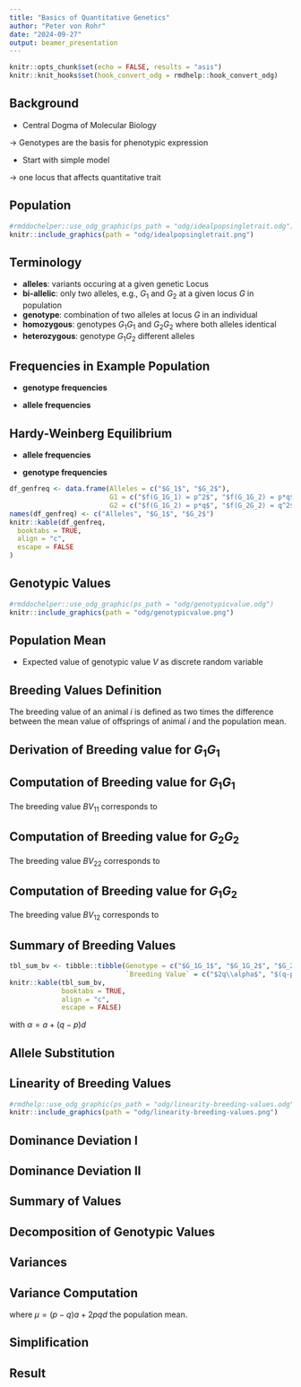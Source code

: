 ```yaml
---
title: "Basics of Quantitative Genetics"
author: "Peter von Rohr"
date: "2024-09-27"
output: beamer_presentation
---
```


```r
knitr::opts_chunk$set(echo = FALSE, results = "asis")
knitr::knit_hooks$set(hook_convert_odg = rmdhelp::hook_convert_odg)
```

## Background

- Central Dogma of Molecular Biology

$\rightarrow$ Genotypes are the basis for phenotypic expression

- Start with simple model

$\rightarrow$ one locus that affects quantitative trait


## Population

```r
#rmddochelper::use_odg_graphic(ps_path = "odg/idealpopsingletrait.odg")
knitr::include_graphics(path = "odg/idealpopsingletrait.png")
```


## Terminology

- __alleles__: variants occuring at a given genetic Locus
- __bi-allelic__: only two alleles, e.g., $G_1$ and $G_2$ at a given locus $G$ in population
- __genotype__: combination of two alleles at locus $G$ in an individual
- __homozygous__: genotypes $G_1G_1$ and $G_2G_2$ where both alleles identical
- __heterozygous__: genotype $G_1G_2$ different alleles 


## Frequencies in Example Population

- __genotype frequencies__
\vspace{-2ex}
\begin{align}
f(G_1G_1) &= \frac{4}{10} = 0.4 \notag \\
f(G_1G_2) &= \frac{3}{10} = 0.3 \notag \\
f(G_2G_2) &= \frac{3}{10} = 0.3 \notag
\end{align}

- __allele frequencies__
\vspace{-2ex}
\begin{align}
f(G_1) &= f(G_1G_1) + {1\over 2}*f(G_1G_2) = 0.55 \notag \\
f(G_2) &= f(G_2G_2) + {1\over 2}*f(G_1G_2) = 0.45 \notag
\end{align}


## Hardy-Weinberg Equilibrium
- __allele frequencies__
\begin{equation}
f(G_1) = p  \text{, } f(G_2) = q = 1-p \notag
\end{equation}

- __genotype frequencies__
```r
df_genfreq <- data.frame(Alleles = c("$G_1$", "$G_2$"),
                         G1 = c("$f(G_1G_1) = p^2$", "$f(G_1G_2) = p*q$"),
                         G2 = c("$f(G_1G_2) = p*q$", "$f(G_2G_2) = q^2$")) 
names(df_genfreq) <- c("Alleles", "$G_1$", "$G_2$")
knitr::kable(df_genfreq,
  booktabs = TRUE,
  align = "c",
  escape = FALSE
)
```

\begin{equation}
f(G_1G_1) = p^2 \text{, } f(G_1G_2) = 2pq  \text{, } f(G_2G_2) = q^2 \notag
\end{equation}


## Genotypic Values

```r
#rmddochelper::use_odg_graphic(ps_path = "odg/genotypicvalue.odg")
knitr::include_graphics(path = "odg/genotypicvalue.png")
```


## Population Mean
- Expected value of genotypic value $V$ as discrete random variable

\begin{align}
\mu &= V_{11} * f(G_1G_1) + V_{12} * f(G_1G_2) + V_{22} * f(G_2G_2) \notag \\
    &= a * p^2 + d *2pq + (-a) * q^2 \notag \\
    &= (p-q)a + 2pqd \notag
\end{align}


## Breeding Values Definition

The breeding value of an animal $i$ is defined as two times the difference between the mean value of offsprings of animal $i$ and the population mean.


## Derivation of Breeding value for $G_1G_1$

\begin{center}
   {\renewcommand{\arraystretch}{1.7}
   \renewcommand{\tabcolsep}{0.2cm}
   \begin{tabular}{|c|c|c|}
\hline
& \multicolumn{2}{|c|}{Mates of $S$} \\
\hline
& $f(G_1) = p$       &  $f(G_2) = q$   \\
\hline
Parent $S$       &                    &                 \\
\hline
$f(G_1) = 1$ &  $f(G_1G_1) = p$   &  $f(G_1G_2) = q$\\
\hline
\end{tabular}}
\end{center}


## Computation of Breeding value for $G_1G_1$
\begin{equation}
\mu_{11} = p*a + q*d \notag
\end{equation}

The breeding value $BV_{11}$ corresponds to

\begin{align}
BV_{11} &=  2*(\mu_{11} - \mu)  \notag \\
        &=  2\left(pa + qd - \left[(p - q)a + 2pqd \right] \right) \notag\\
        &=  2\left(pa + qd - (p - q)a - 2pqd \right) \notag\\
        &=  2\left(qd + qa - 2pqd\right) \notag \\
        &=  2\left(qa + qd(1 - 2p)\right) \notag \\
        &=  2q\left(a + d(1 - 2p)\right) \notag \\
        &=  2q\left(a + (q-p)d\right) \notag
\end{align}

## Computation of Breeding value for $G_2G_2$
\begin{equation}
\mu_{22} = pd - qa \notag
\end{equation}

The breeding value $BV_{22}$ corresponds to

\begin{align}
BV_{22} &=   2*(\mu_{22} - \mu)  \notag \\
        &=   2\left(pd - qa - \left[(p - q)a + 2pqd \right] \right) \notag \\
        &=   2\left(pd - qa - (p - q)a - 2pqd \right) \notag \\
        &=   2\left(pd - pa - 2pqd\right) \notag \\
        &=   2\left(-pa + p(1-2q)d\right) \notag \\
        &=  -2p\left(a + (q - p)d\right) \notag
\end{align}


## Computation of Breeding value for $G_1G_2$
\begin{equation}
\mu_{12} = 0.5pa + 0.5d - 0.5qa = 0.5\left[(p-q)a + d \right] \notag
\end{equation}

The breeding value $BV_{12}$ corresponds to 

\begin{align}
BV_{12} &=   2*(\mu_{12} - \mu) \notag \\
        &=   2\left(0.5(p-q)a + 0.5d - \left[(p - q)a + 2pqd \right] \right) \notag \\
        &=   2\left(0.5pa - 0.5qa + 0.5d - pa + qa - 2pqd \right) \notag \\
        &=   2\left(0.5(q-p)a + (0.5 - 2pq)d \right) \notag \\
        &=   (q-p)a + (1-4pq)d  \notag \\
        &=   (q-p)a + (p^2 + 2pq + q^2 -4pq)d  \notag \\
        &=   (q-p)a + (p^2 - 2pq + q^2)d  \notag \\
        &=   (q-p)a + (q - p)^2d   \notag \\
        &=   (q-p)\left[a + (q-p)d \right] \notag
\end{align}


## Summary of Breeding Values

```r
tbl_sum_bv <- tibble::tibble(Genotype = c("$G_1G_1$", "$G_1G_2$", "$G_2G_2$"),
                             `Breeding Value` = c("$2q\\alpha$", "$(q-p)\\alpha$", "$-2p\\alpha$"))
knitr::kable(tbl_sum_bv,
             booktabs = TRUE,
             align = "c",
             escape = FALSE)
```

with $\alpha = a + (q-p)d$  


## Allele Substitution
\begin{align}
    BV_{12} - BV_{22} &=   (q-p)\alpha - \left( -2p\alpha \right)  \notag \\
                      &=   (q-p)\alpha + 2p\alpha \notag \\
                      &=   (q-p+2p)\alpha \notag \\
                      &=   (q+p)\alpha \notag \\
                      &=   \alpha \notag
\end{align}

\begin{align}
    BV_{11} - BV_{12} &=   2q\alpha - (q-p)\alpha \nonumber \\
                      &=   \left(2q - (q-p)\right)\alpha \nonumber\\
                      &=   \alpha \notag
\end{align}


## Linearity of Breeding Values

```r
#rmdhelp::use_odg_graphic(ps_path = "odg/linearity-breeding-values.odg", ps_odg_template = "odg_draw_a4_landscape")
knitr::include_graphics(path = "odg/linearity-breeding-values.png")
```



## Dominance Deviation I
  \begin{align}
  V_{11} - BV_{11} &=   a - 2q \alpha \notag \\
                   &=   a - 2q \left[ a + (q-p)d \right] \notag \\
                   &=   a - 2qa -2q(q-p)d \notag \\
                   &=   a(1-2q) - 2q^2d + 2pqd \notag \\
                   &=   \left[(p - q)a + 2pqd\right] - 2q^2d \notag \\
                   &=   \mu + D_{11} \notag
  \end{align}

## Dominance Deviation II
  \begin{align}
  V_{12} - BV_{12} &=   d - (q-p)\alpha \notag \\
                   &=   d - (q-p)\left[ a + (q-p)d \right] \notag \\
                   &=   \left[(p-q)a + 2pqd\right] + 2pqd \notag \\
                   &=   \mu + D_{12} \notag
  \end{align}

  \begin{align}
  V_{22} - BV_{22} &=   -a - (-2p\alpha) \notag \\
                   &=   -a + 2p\left[ a + (q-p)d \right] \notag \\
                   &=   \left[(p-q)a + 2pqd\right] - 2p^2d \notag \\
                   &=   \mu + D_{22} \notag
  \end{align}


## Summary of Values

\begin{tabular}{|c|c|c|c|}
\hline
Genotype  &  genotypic value     &  Breeding Value    &  Dominance Deviation \\
$G_iG_j$ &  $V_{ij}$            &  $BV_{ij}$         &  $D_{ij}$           \\
\hline
$G_1G_1$ &  $a$                 &  $2q\alpha$        &  $-2q^2d$          \\
\hline
$G_1G_2$ &  $d$                 &  $(q-p)\alpha$     & $2pqd$             \\
\hline
$G_2G_2$ &  $-a$                &  $-2p\alpha$       & $-2p^2d$           \\
\hline
\end{tabular}


## Decomposition of Genotypic Values

\begin{align}
V_{ij} &=   \mu + BV_{ij} + D_{ij} \notag
\end{align}

## Variances 

\begin{equation}
Var\left[X\right] = \sum_{x_i \in \mathcal{X}} (x_i - \mu_X)^2 * f(x_i)  \notag
\end{equation}

 \vspace*{1ex}
  \begin{tabular}{p{1cm}p{1cm}p{6cm}}
  where & $\mathcal{X}$: &  set of all possible $x$-values\\
        & $f(x_i)$       &  probability that $x$ assumes the value of $x_i$ \\
        & $\mu_X $       &  expected value $E\left[X\right]$ of $X$
  \end{tabular}
  

## Variance Computation

\begin{align}
\sigma_G^2 = Var\left[V\right] &=   (V_{11} - \mu)^2 * f(G_1G_1) \notag \\
                               &  +\  (V_{12} - \mu)^2 * f(G_1G_2) \notag \\
                               &  +\  (V_{22} - \mu)^2 * f(G_2G_2)  \notag
\end{align}

where $\mu = (p - q)a + 2pqd$ the population mean.


## Simplification

\begin{align}
\sigma_G^2 = Var\left[V\right] &=   (BV_{11} + D_{11})^2 * f(G_1G_1) \notag \\
                               &  +\  (BV_{12} + D_{12})^2 * f(G_1G_2) \notag \\
                               &  +\  (BV_{22} + D_{22})^2 * f(G_2G_2)  \notag
\end{align}


## Result

\begin{align}
  \sigma_G^2 &=  2pq\alpha^2 + \left(2pqd \right)^2 \notag\\
             &=  \sigma_A^2 + \sigma_D^2  \notag
\end{align}
 
